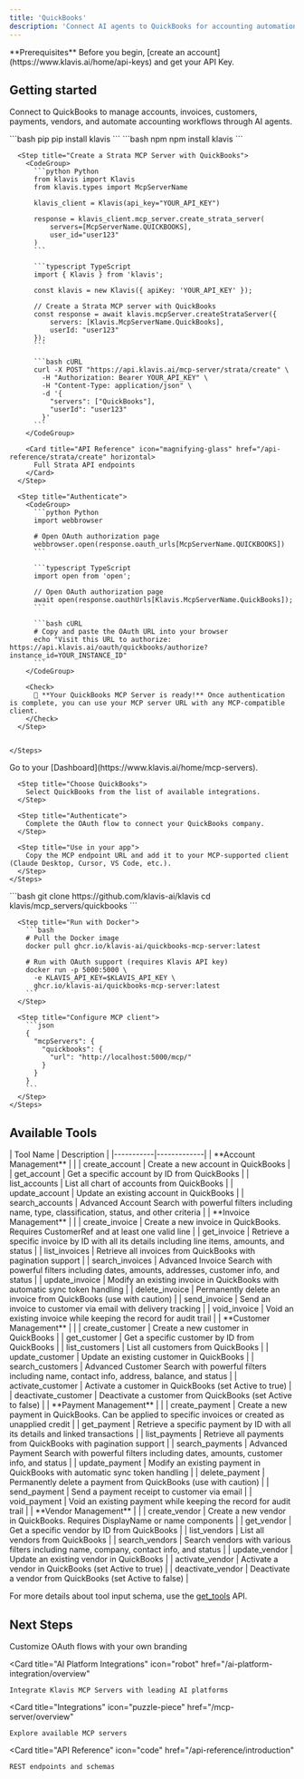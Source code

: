 ```yaml
---
title: 'QuickBooks'
description: 'Connect AI agents to QuickBooks for accounting automation and financial data management'
---
```


<Info>
  **Prerequisites**
  Before you begin, [create an account](https://www.klavis.ai/home/api-keys) and get your API Key.
</Info>

## Getting started

Connect to QuickBooks to manage accounts, invoices, customers, payments, vendors, and automate accounting workflows through AI agents.

<Tabs>
  <Tab title="API">
    <Steps>
      <Step title="Install the SDKs (optional)">
        <CodeGroup>
          ```bash pip
          pip install klavis
          ```
          ```bash npm
          npm install klavis
          ```
        </CodeGroup>
      </Step>
      
      <Step title="Create a Strata MCP Server with QuickBooks">
        <CodeGroup>
          ```python Python
          from klavis import Klavis
          from klavis.types import McpServerName
          
          klavis_client = Klavis(api_key="YOUR_API_KEY")
          
          response = klavis_client.mcp_server.create_strata_server(
              servers=[McpServerName.QUICKBOOKS],
              user_id="user123"
          )
          ```
          
          ```typescript TypeScript
          import { Klavis } from 'klavis';
          
          const klavis = new Klavis({ apiKey: 'YOUR_API_KEY' });
          
          // Create a Strata MCP server with QuickBooks
          const response = await klavis.mcpServer.createStrataServer({
              servers: [Klavis.McpServerName.QuickBooks],
              userId: "user123"
          });
          ```
          
          ```bash cURL
          curl -X POST "https://api.klavis.ai/mcp-server/strata/create" \
            -H "Authorization: Bearer YOUR_API_KEY" \
            -H "Content-Type: application/json" \
            -d '{
              "servers": ["QuickBooks"],
              "userId": "user123"
            }'
          ```
        </CodeGroup>

        <Card title="API Reference" icon="magnifying-glass" href="/api-reference/strata/create" horizontal>
          Full Strata API endpoints
        </Card>
      </Step>
      
      <Step title="Authenticate">
        <CodeGroup>
          ```python Python
          import webbrowser
          
          # Open OAuth authorization page
          webbrowser.open(response.oauth_urls[McpServerName.QUICKBOOKS])
          ```
          
          ```typescript TypeScript
          import open from 'open';
          
          // Open OAuth authorization page
          await open(response.oauthUrls[Klavis.McpServerName.QuickBooks]);
          ```
          
          ```bash cURL
          # Copy and paste the OAuth URL into your browser
          echo "Visit this URL to authorize: https://api.klavis.ai/oauth/quickbooks/authorize?instance_id=YOUR_INSTANCE_ID"
          ```
        </CodeGroup>
        
        <Check>
          🎉 **Your QuickBooks MCP Server is ready!** Once authentication is complete, you can use your MCP server URL with any MCP-compatible client.
        </Check>
      </Step>
      

    </Steps>
  </Tab>
  
  <Tab title="UI">
    <Steps>
      <Step title="Open Dashboard">
        Go to your [Dashboard](https://www.klavis.ai/home/mcp-servers).
      </Step>
      
      <Step title="Choose QuickBooks">
        Select QuickBooks from the list of available integrations.
      </Step>
      
      <Step title="Authenticate">
        Complete the OAuth flow to connect your QuickBooks company.
      </Step>
      
      <Step title="Use in your app">
        Copy the MCP endpoint URL and add it to your MCP-supported client (Claude Desktop, Cursor, VS Code, etc.).
      </Step>
    </Steps>
  </Tab>
  
  <Tab title="Open Source">
    <Steps>
      <Step title="Clone repository (for developers to build from source)">
        ```bash
        git clone https://github.com/klavis-ai/klavis
        cd klavis/mcp_servers/quickbooks
        ```
      </Step>
      
      <Step title="Run with Docker">
        ```bash
        # Pull the Docker image
        docker pull ghcr.io/klavis-ai/quickbooks-mcp-server:latest
        
        # Run with OAuth support (requires Klavis API key)
        docker run -p 5000:5000 \
          -e KLAVIS_API_KEY=$KLAVIS_API_KEY \
          ghcr.io/klavis-ai/quickbooks-mcp-server:latest
        ```
      </Step>
      
      <Step title="Configure MCP client">
        ```json
        {
          "mcpServers": {
            "quickbooks": {
              "url": "http://localhost:5000/mcp/"
            }
          }
        }
        ```
      </Step>
    </Steps>
  </Tab>
</Tabs>

## Available Tools

<Accordion title="Tools Information">
| Tool Name | Description |
|-----------|-------------|
| **Account Management** |  |
| create_account | Create a new account in QuickBooks |
| get_account | Get a specific account by ID from QuickBooks |
| list_accounts | List all chart of accounts from QuickBooks |
| update_account | Update an existing account in QuickBooks |
| search_accounts | Advanced Account Search with powerful filters including name, type, classification, status, and other criteria |
| **Invoice Management** |  |
| create_invoice | Create a new invoice in QuickBooks. Requires CustomerRef and at least one valid line |
| get_invoice | Retrieve a specific invoice by ID with all its details including line items, amounts, and status |
| list_invoices | Retrieve all invoices from QuickBooks with pagination support |
| search_invoices | Advanced Invoice Search with powerful filters including dates, amounts, addresses, customer info, and status |
| update_invoice | Modify an existing invoice in QuickBooks with automatic sync token handling |
| delete_invoice | Permanently delete an invoice from QuickBooks (use with caution) |
| send_invoice | Send an invoice to customer via email with delivery tracking |
| void_invoice | Void an existing invoice while keeping the record for audit trail |
| **Customer Management** |  |
| create_customer | Create a new customer in QuickBooks |
| get_customer | Get a specific customer by ID from QuickBooks |
| list_customers | List all customers from QuickBooks |
| update_customer | Update an existing customer in QuickBooks |
| search_customers | Advanced Customer Search with powerful filters including name, contact info, address, balance, and status |
| activate_customer | Activate a customer in QuickBooks (set Active to true) |
| deactivate_customer | Deactivate a customer from QuickBooks (set Active to false) |
| **Payment Management** |  |
| create_payment | Create a new payment in QuickBooks. Can be applied to specific invoices or created as unapplied credit |
| get_payment | Retrieve a specific payment by ID with all its details and linked transactions |
| list_payments | Retrieve all payments from QuickBooks with pagination support |
| search_payments | Advanced Payment Search with powerful filters including dates, amounts, customer info, and status |
| update_payment | Modify an existing payment in QuickBooks with automatic sync token handling |
| delete_payment | Permanently delete a payment from QuickBooks (use with caution) |
| send_payment | Send a payment receipt to customer via email |
| void_payment | Void an existing payment while keeping the record for audit trail |
| **Vendor Management** |  |
| create_vendor | Create a new vendor in QuickBooks. Requires DisplayName or name components |
| get_vendor | Get a specific vendor by ID from QuickBooks |
| list_vendors | List all vendors from QuickBooks |
| search_vendors | Search vendors with various filters including name, company, contact info, and status |
| update_vendor | Update an existing vendor in QuickBooks |
| activate_vendor | Activate a vendor in QuickBooks (set Active to true) |
| deactivate_vendor | Deactivate a vendor from QuickBooks (set Active to false) |
</Accordion>

<Note>For more details about tool input schema, use the [get_tools](https://www.klavis.ai/docs/api-reference/mcp-server/get-tools) API.</Note>

## Next Steps

<CardGroup>
  <Card
    title="White-label Authentication"
    icon="palette"
    href="/auth/white-label"
  >
    Customize OAuth flows with your own branding
  </Card>
  
  <Card
    title="AI Platform Integrations"
    icon="robot"
    href="/ai-platform-integration/overview"
  >
    Integrate Klavis MCP Servers with leading AI platforms
  </Card>
  
  <Card
    title="Integrations"
    icon="puzzle-piece"
    href="/mcp-server/overview"
  >
    Explore available MCP servers
  </Card>
  
  <Card
    title="API Reference"
    icon="code"
    href="/api-reference/introduction"
  >
    REST endpoints and schemas
  </Card>
</CardGroup>